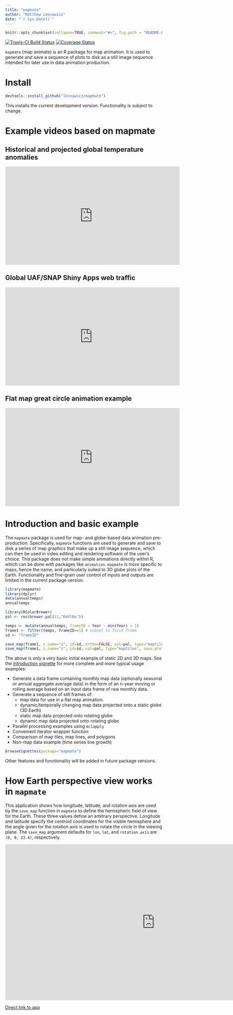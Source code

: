 ```yaml
---
title: "mapmate"
author: "Matthew Leonawicz"
date: "`r Sys.Date()`"
---
```


```r
knitr::opts_chunk$set(collapse=TRUE, comment="#>", fig.path = "README-Home-", message=F, warning=F, error=F, eval=F, tidy=T, fig.width=0.8*5.33, fig.height=0.8*3) # for html_document only
```

[![Travis-CI Build Status](https://travis-ci.org/leonawicz/mapmate.svg?branch=master)](https://travis-ci.org/leonawicz/mapmate)
[![Coverage Status](https://img.shields.io/codecov/c/github/leonawicz/mapmate/master.svg)](https://codecov.io/github/leonawicz/mapmate?branch=master)

`mapmate` (map animate) is an R package for map animation. It is used to generate and save a sequence of plots to disk as a still image sequence intended for later use in data animation production.

##
# Install

```r
devtools::install_github("leonawicz/mapmate")
```

This installs the current development version. Functionality is subject to change.

##
# Example videos based on mapmate

##
## Historical and projected global temperature anomalies

<iframe width="560" height="315" src="https://www.youtube.com/embed/xhqEkyJDBho" frameborder="0" allowfullscreen></iframe>

##
## Global UAF/SNAP Shiny Apps web traffic

<iframe width="560" height="315" src="https://www.youtube.com/embed/uQYR91qixgo" frameborder="0" allowfullscreen></iframe>

##
## Flat map great circle animation example

<iframe width="560" height="315" src="https://www.youtube.com/embed/yoyIUMvIP3Q" frameborder="0" allowfullscreen></iframe>

##
# Introduction and basic example

The `mapmate` package is used for map- and globe-based data animation pre-production.
Specifically, `mapmate` functions are used to generate and save to disk a series of map graphics that make up a still image sequence,
which can then be used in video editing and rendering software of the user's choice. This package does not make simple animations directly within R, which can be done with packages like `animation`.
`mapmate` is more specific to maps, hence the name, and particularly suited to 3D globe plots of the Earth.
Functionality and fine-grain user control of inputs and outputs are limited in the current package version.


```r
library(mapmate)
library(dplyr)
data(annualtemps)
annualtemps

library(RColorBrewer)
pal <- rev(brewer.pal(11,"RdYlBu"))

temps <- mutate(annualtemps, frameID = Year - min(Year) + 1)
frame1 <- filter(temps, frameID==1) # subset to first frame
id <- "frameID"

save_map(frame1, z.name="z", id=id, ortho=FALSE, col=pal, type="maptiles", save.plot=FALSE, return.plot=TRUE)
save_map(frame1, z.name="z", id=id, col=pal, type="maptiles", save.plot=FALSE, return.plot=TRUE)

```

The above is only a very basic initial example of static 2D and 3D maps. See the [introduction vignette](mapmate.html) for more complete and more typical usage examples:

- Generate a data frame containing monthly map data (optionally seasonal or annual aggregate average data)
in the form of an n-year moving or rolling average based on an input data frame of raw monthly data.
- Generate a sequence of still frames of:
    - map data for use in a flat map animation.
    - dynamic/temporally changing map data projected onto a static globe (3D Earth)
    - static map data projected onto rotating globe
    - dynamic map data projected onto rotating globe
- Parallel processing examples using `mclapply`
- Convenient iterator wrapper function
- Comparison of map tiles, map lines, and polygons
- Non-map data example (time series line growth)

```r
browseVignettes(package="mapmate")
```

Other features and functionality will be added in future package versions.

##
# How Earth perspective view works in `mapmate`

This application shows how longitude, latitude, and rotation axis are used by the `save_map` function in `mapmate`
to define the hemispheric field of view for the Earth.
These three values define an arbitrary perspective.
Longitude and latitude specify the centroid coordinates for the visible hemisphere
and the angle given for the rotation axis is used to rotate the circle in the viewing plane.
The `save_map` argument defaults for `lon`, `lat`, and `rotation.axis` are `(0, 0, 23.4)`, respectively.

<iframe width="960" height="500" src="https://uasnap.shinyapps.io/mapmate_orthographic/" frameborder="0" allowfullscreen></iframe>

[Direct link to app](https://uasnap.shinyapps.io/mapmate_orthographic/)

